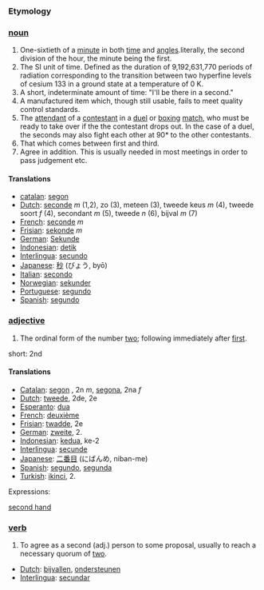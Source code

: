 ===Etymology===
===[[noun]]===

# One-sixtieth of a [[minute]] in both [[time]] and [[angle]]s.literally, the second division of the hour, the minute being the first.
# The SI unit of time.  Defined as the duration of 9,192,631,770 periods of radiation corresponding to the transition between two hyperfine levels of cesium 133 in a ground state at a temperature of 0 K.
# A short, indeterminate amount of time: "I'll be there in a second."
# A manufactured item which, though still usable, fails to meet quality control standards.
# The [[attendant]] of a [[contestant]] in a [[duel]] or [[box|boxing]] [[match]], who must be ready to take over if the the contestant drops out. In the case of a duel, the seconds may also fight each other at 90* to the other contestants.
# That which comes between first and third.
# Agree in addition. This is usually needed in most meetings in order to pass judgement etc.

====Translations====

*[[catalan]]: [[segon]]
*[[Dutch]]: [[seconde]] ''m'' (1,2), zo (3), meteen (3), tweede keus ''m'' (4), tweede soort ''f'' (4), secondant ''m'' (5), tweede ''n'' (6), bijval ''m'' (7)
*[[French]]: [[seconde]] ''m''
*[[Frisian]]: [[sekonde]] ''m''
*[[German]]: [[Sekunde]]
*[[Indonesian]]: [[detik]]
*[[Interlingua]]: [[secundo]]
*[[Japanese]]: [[秒]] (びょう, byō)
*[[Italian]]: [[secondo]]
*[[Norwegian]]: [[sekunder]]
*[[Portuguese]]: [[segundo]]
*[[Spanish]]: [[segundo]]

===[[adjective]]===

# The ordinal form of the number [[two]]; following immediately after [[first]].

short: 2nd

====Translations====

*[[Catalan]]: [[segon]] , 2n ''m'', [[segona]], 2na ''f''
*[[Dutch]]: [[tweede]], 2de, 2e
*[[Esperanto]]: [[dua]]
*[[French]]: [[deuxième]]
*[[Frisian]]: [[twadde]], 2e
*[[German]]: [[zweite]], 2.
*[[Indonesian]]: [[kedua]], ke-2
*[[Interlingua]]: [[secunde]]
*[[Japanese]]: [[二番目]] (にばんめ, niban-me)
*[[Spanish]]: [[segundo]], [[segunda]]
*[[Turkish]]: [[ikinci]], 2.

Expressions:

[[second hand]]

===[[verb]]===
# To agree as a second (adj.) person to some proposal, usually to reach a necessary quorum of [[two]].

*[[Dutch]]: [[bijvallen]], [[ondersteunen]]
*[[Interlingua]]: [[secundar]]